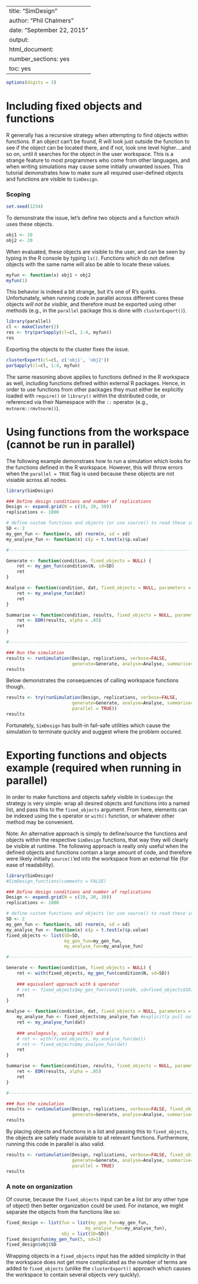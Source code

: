 %\VignetteIndexEntry{SimDesign}
%\VignetteEngine{knitr::knitr}
---
title: "SimDesign"
author: "Phil Chalmers"
date: "September 22, 2015"
output:
  html_document:
    number_sections: yes
    toc: yes
---

```r
options(digits = 3)
```

# Including fixed objects and functions

R generally has a recursive strategy when attempting to find objects within functions. If an object can't be found, R will look just outside the function to see if the object can be located there, and if not, look one level higher....and so on, until it searches for the object in the user workspace. This is a strange feature to most programmers who come from other languages, and when writing simulations may cause some initially unwanted issues. This tutorial demonstrates how to make sure all required user-defined objects and functions are visible to `SimDesign`. 

### Scoping

```r
set.seed(1234)
```

To demonstrate the issue, let's define two objects and a function which uses these objects. 

```r
obj1 <- 10
obj2 <- 20
```

When evaluated, these objects are visible to the user, and can be seen by typing in the R console by typing `ls()`. Functions which do not define objects with the same name will also be able to locate these values.

```r
myfun <- function(x) obj1 + obj2
myfun(1)
```

This behavior is indeed a bit strange, but it's one of R's quirks. Unfortunately, when running code in parallel across different cores these objects *will not be visible*, and therefore must be exported using other methods (e.g., in the `parallel` package this is done with `clusterExport()`). 

```r
library(parallel)
cl <- makeCluster(2)
res <- try(parSapply(cl=cl, 1:4, myfun))
res
```

Exporting the objects to the cluster fixes the issue. 

```r
clusterExport(cl=cl, c('obj1', 'obj2'))
parSapply(cl=cl, 1:4, myfun)
```

The same reasoning above applies to functions defined in the R workspace as well, including functions defined within external R packages. Hence, in order to use functions from other packages they must either be explicitly loaded with `require()` or `library()` within the distributed code, or referenced via their Namespace with the `::` operator (e.g., `mvtnorm::rmvtnorm()`).

# Using functions from the workspace (cannot be run in parallel)

The following example demonstraes how to run a simulation which looks for the functions defined in the R workspace. However, this will throw errors when the `parallel = TRUE` flag is used because these objects are not visiable across all nodes.

```r
library(SimDesign)

### Define design conditions and number of replications
Design <- expand.grid(N = c(10, 20, 30))
replications <- 1000

# define custom functions and objects (or use source() to read these in from an external file)
SD <- 2
my_gen_fun <- function(n, sd) rnorm(n, sd = sd)
my_analyse_fun <- function(x) c(p = t.test(x)$p.value)

#--------------------------------------------------------------------

Generate <- function(condition, fixed_objects = NULL) {
    ret <- my_gen_fun(condition$N, sd=SD)
    ret
}

Analyse <- function(condition, dat, fixed_objects = NULL, parameters = NULL) {
    ret <- my_analyse_fun(dat)
    ret
}

Summarise <- function(condition, results, fixed_objects = NULL, parameters_list = NULL) {
    ret <- EDR(results, alpha = .05)
    ret
}

#--------------------------------------------------------------------

### Run the simulation
results <- runSimulation(Design, replications, verbose=FALSE, 
                         generate=Generate, analyse=Analyse, summarise=Summarise, edit='none')
results
```

Below demonstrates the consequences of calling workspace functions though.  

```r
results <- try(runSimulation(Design, replications, verbose=FALSE, 
                         generate=Generate, analyse=Analyse, summarise=Summarise, edit='none',
                         parallel = TRUE))
results
```

Fortunately, `SimDesign` has built-in fail-safe utilities which cause the simulation to terminate quickly and suggest where the problem occured. 

# Exporting functions and objects example (required when running in parallel)

In order to make functions and objects safely visible in `SimDesign` the strategy is very simple: wrap all desired objects and functions into a named list, and pass this to the `fixed_objects` argument. From here, elements can be indexed using the `$` operator or `with()` function, or whatever other method may be convenient.

Note: An alternative approach is simply to define/source the functions and objects within the respective `SimDesign` functions, that way they will clearly be visible at runtime. The following approach is really only useful when the defined objects and functions contain a large amount of code, and therefore were likely initially `source()`'ed into the workspace from an external file (for ease of readability).

```r
library(SimDesign)
#SimDesign_functions(comments = FALSE)

### Define design conditions and number of replications
Design <- expand.grid(N = c(10, 20, 30))
replications <- 1000

# define custom functions and objects (or use source() to read these in from an external file)
SD <- 2
my_gen_fun <- function(n, sd) rnorm(n, sd = sd)
my_analyse_fun <- function(x) c(p = t.test(x)$p.value)
fixed_objects <- list(SD=SD, 
                      my_gen_fun=my_gen_fun, 
                      my_analyse_fun=my_analyse_fun)

#---------------------------------------------------------------------------

Generate <- function(condition, fixed_objects = NULL) {
    ret <- with(fixed_objects, my_gen_fun(condition$N, sd=SD))
    
    ### equivalent approach with $ operator
    # ret <- fixed_objects$my_gen_fun(condition$N, sd=fixed_objects$SD)
    ret
}

Analyse <- function(condition, dat, fixed_objects = NULL, parameters = NULL) {
    my_analyse_fun <- fixed_objects$my_analyse_fun #explicitly pull out function
    ret <- my_analyse_fun(dat)
    
    ### analogously, using with() and $
    # ret <- with(fixed_objects, my_analyse_fun(dat))
    # ret <- fixed_objects$my_analyse_fun(dat)
    ret
}

Summarise <- function(condition, results, fixed_objects = NULL, parameters_list = NULL) {
    ret <- EDR(results, alpha = .05)
    ret
}

#---------------------------------------------------------------------------

### Run the simulation
results <- runSimulation(Design, replications, verbose=FALSE, fixed_objects=fixed_objects,
                         generate=Generate, analyse=Analyse, summarise=Summarise, edit='none')
results
```

By placing objects and functions in a list and passing this to `fixed_objects`, the objects are safely made available to all relevant functions. Furthermore, running this code in parallel is also valid.  

```r
results <- runSimulation(Design, replications, verbose=FALSE, fixed_objects=fixed_objects,
                         generate=Generate, analyse=Analyse, summarise=Summarise, edit='none',
                         parallel = TRUE)
results
```

### A note on organization

Of course, because the `fixed_objects` input can be a list (or any other type of object) then better organization could be used. For instance, we might separate the objects from the functions like so:

```r
fixed_design <- list(fun = list(my_gen_fun=my_gen_fun, 
                              my_analyse_fun=my_analyse_fun),
                     obj = list(SD=SD))
fixed_design$fun$my_gen_fun(5, sd=1)
fixed_design$obj$SD
```

Wrapping objects in a `fixed_objects` input has the added simplicity in that the workspace does not get more complicated as the number of terms are added to `fixed_objects` (unlike the `clusterExport()` approach which causes the workspace to contain several objects very quickly).

